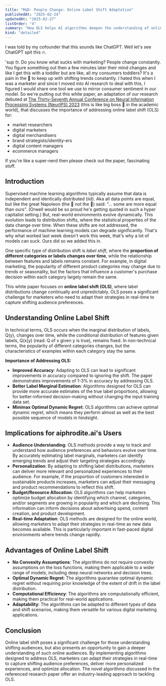 ```yaml
---
title: "R&D- People Change: Online Label Shift Adaptation"
publishedAt: "2025-02-24"
updatedAt: "2025-02-27"
listOrder: "4"
summary: "How OLS helps AI algorithms deepen the understanding of online audiences and adapt marketing strategies in real-time"
kind: "detailed"
---
```

I was told by my cofounder that this sounds like ChatGPT. Well let's see ChatGPT spit this 🔥.

'sup 🤓. Do you know what sucks with marketing? People change constantly. You figure something out then a few minutes later their mind changes and like I get this with a toddler but are like, all my consumers toddlers? It's a pain in the 🍑 to keep up with shifting trends constantly. I hated this when I was a marketer and since I moved into AI research to deal with this, I figured I would share one tool we use to mirror consumer sentiment in our model. So we're putting out this white paper, an adaptation of our research debuted at [The Thirty-Seventh Annual Conference on Neural Information Processing Systems (NeurIPS) 2023](https://neurips.cc/virtual/2023/poster/71994) (this is like big boss 💩 in the academic world), that discusses the importance of addressing online label shift (OLS) for:

- market researchers
- digital marketers
- digital merchandisers
- brand strategists/identity-ers
- digital content managers
- ecommerce managers

If you're like a super-nerd then please check out the paper, fascinating stuff.

## Introduction

Supervised machine learning algorithms typically assume that data is independent and identically distributed (iid). Aka all data points are equal, but like the great Napoleon (the 🐷 not the 🥖) said: "... some are more equal than ours". (Orwell would be so proud he's getting quoted in such a hyper capitalist setting.) But, real-world environments evolve dynamically. This evolution leads to distribution shifts, where the statistical properties of the data change over time. When these shifts are not addressed, the performance of machine learning models can degrade significantly. That's why what worked last week doesn't work this week, that's why a lot of models can suck. Ours did so we added this in.

One specific type of distribution shift is _label shift_, where the **proportion of different categories or labels changes over time**, while the relationship between features and labels remains constant. For example, in digital marketing, the popularity of different product categories may change due to trends or seasonality, but the factors that influence a customer's purchase decision within each category largely remain the same.

This white paper focuses on **online label shift (OLS)**, where label distributions change continually and unpredictably. OLS poses a significant challenge for marketers who need to adapt their strategies in real-time to capture shifting audience preferences.

## Understanding Online Label Shift

In technical terms, OLS occurs when the marginal distribution of labels, Q(y), changes over time, while the conditional distribution of features given labels, Q(x|y) (read: Q of x given y is true), remains fixed. In non-technical terms, the popularity of different categories changes, but the characteristics of examples within each category stay the same.

**Importance of Addressing OLS:**

*   **Improved Accuracy**: Adapting to OLS can lead to significant improvements in accuracy compared to ignoring the shift. The paper demonstrates improvements of 1-3% in accuracy by addressing OLS.
*   **Better Label Marginal Estimation**: Algorithms designed for OLS can provide more accurate estimates of the true label proportions, allowing for better-informed decision-making without changing the input training data set.
*   **Minimax Optimal Dynamic Regret**: OLS algorithms can achieve optimal dynamic regret, which means they perform almost as well as the best possible sequence of models in hindsight.

## Implications for aiphrodite.ai's Users

*   **Audience Understanding**: OLS methods provide a way to track and understand how audience preferences and behaviors evolve over time. By accurately estimating label marginals, marketers can identify emerging trends and adjust their targeting strategies accordingly.
*   **Personalization**: By adapting to shifting label distributions, marketers can deliver more relevant and personalized experiences to their audience. For example, if the proportion of customers interested in sustainable products increases, marketers can adjust their messaging and product recommendations to reflect this shift.
*   **Budget/Resource Allocation**: OLS algorithms can help marketers optimize budget allocation by identifying which channel, categories, and/or segments are growing in popularity and which are declining. This information can inform decisions about advertising spend, content creation, and product development.
*   **Real-time Adaptation**: OLS methods are designed for the online world, allowing marketers to adapt their strategies in real-time as new data becomes available. This is particularly important in fast-paced digital environments where trends change rapidly.

## Advantages of Online Label Shift

*   **No Convexity Assumptions**: The algorithms do not require convexity assumptions on the loss functions, making them applicable to a wider range of models, including deep neural networks and decision trees.
*   **Optimal Dynamic Regret**: The algorithms guarantee optimal dynamic regret without requiring prior knowledge of the extent of drift in the label distribution.
*   **Computational Efficiency**: The algorithms are computationally efficient, making them practical for real-world applications.
*   **Adaptability**: The algorithms can be adapted to different types of data and shift scenarios, making them versatile for various digital marketing applications.

## Conclusion

Online label shift poses a significant challenge for those understanding shifting audiences, but also presents an opportunity to gain a deeper understanding of such online audiences. By implementing algorithms designed to address OLS, marketers can adapt their strategies in real-time to capture shifting audience preferences, deliver more personalized experiences, and optimize allocation. The novel algorithms discussed in the referenced research paper offer an industry-leading approach to tackling OLS.
